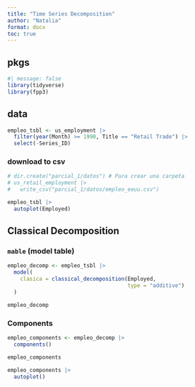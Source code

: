 ```yaml
---
title: "Time Series Decomposition"
author: "Natalia"
format: docx
toc: true
---
```


## pkgs

```r
#| message: false
library(tidyverse)
library(fpp3)
```

## data

```r
empleo_tsbl <- us_employment |> 
  filter(year(Month) >= 1990, Title == "Retail Trade") |>
  select(-Series_ID)
```

### download to csv

```r
# dir.create("parcial_1/datos") # Para crear una carpeta
# us_retail_employment |> 
#   write_csv("parcial_1/datos/empleo_eeuu.csv")
```

```r
empleo_tsbl |> 
  autoplot(Employed)
```


## Classical Decomposition

### `mable` (model table)

```r
empleo_decomp <- empleo_tsbl |> 
  model(
    clasica = classical_decomposition(Employed, 
                                      type = "additive")
  )

empleo_decomp
```

### Components

```r
empleo_components <- empleo_decomp |> 
  components()

empleo_components

empleo_components |> 
  autoplot()
```

